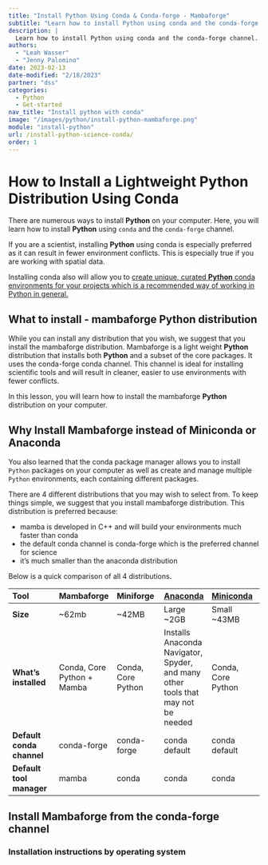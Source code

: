 ```yaml
---
title: "Install Python Using Conda & Conda-forge - Mambaforge"
subtitle: "Learn how to install Python using conda and the conda-forge channel."
description: |
  Learn how to install Python using conda and the conda-forge channel. Using conda is the best way to minimize issues when setting up Python for scientific use.
authors:
  - "Leah Wasser"
  - "Jenny Palomino"
date: 2023-02-13
date-modified: "2/18/2023"
partner: "dss"
categories:
  - Python
  - Get-started
nav_title: "Install python with conda"
image: "/images/python/install-python-mambaforge.png"
module: "install-python"
url: /install-python-science-conda/
order: 1
---
```


```{=markdown}
{{< toc >}}
```

```{=markdown}
{{< noticeowl "learn" >}}

At the end of this activity, you will be able to:

* Install the lightweight  Mambaforge **Python** distribution which uses the conda-forge channel as a default.

<i class="fa fa-check-square-o fa-2" aria-hidden="true"></i> **What You Need**

Before you start this lesson, be sure that you have a computer with internet access.

{{{< /noticeowl >}}}
```

# How to Install a Lightweight Python Distribution Using Conda

There are numerous ways to install **Python** on your computer.
Here, you will learn how to install **Python** using `conda` and the `conda-forge` channel.

If you are a scientist, installing **Python** using conda is especially preferred as it can result in fewer environment conflicts. This is especially true if you are working with
spatial data.

Installing conda also will allow you to [create unique, curated **Python** conda environments for your projects which is a recommended way of working in Python in general.](create-conda-environment.qmd)

## What to install - mambaforge **Python** distribution

While you can install any distribution that you wish, we suggest that you
install the mambaforge distribution. Mambaforge is a light weight **Python**
distribution that installs both **Python** and a subset of the core packages. It
uses the conda-forge conda channel. This channel is ideal for installing
scientific tools and will result in cleaner, easier to use environments with
fewer conflicts.

```{=markdown}
{{< noticeowl "note" >}}

## The many other ways to install Python

You can also install Python by:

* Using ***Homebrew***
* Installing the entire **Anaconda distribution**: This is a large distribution maintained by Anaconda, Inc. It is not recommended for your initial setup as
  1. It has many additional packages that you might not need.
  2. Because it installs using the default conda channel it also could result in dependency conflicts if you have other scientific packages that you may want to install using the conda-forge channel.
* Using **Miniconda**: The miniconda distribution, also provided by Anaconda, Inc is a smaller distribution than Anaconda. While it hs fewer packages and is smaller in size than the Anaconda, this distribution still installs packages using the conda **defaults** channel. This means that you may still encounter environmentl conflicts if you use it. Thus we still recommend that you install mambaforge.
{{{< /noticeowl >}}}

```




````{=markdown}
{{< noticeowl "tip" >}}
If you are a GIS user and on some versions of the MAC operating system, you will also find an existing **Python** distribution on your computer. A quick way to figure out if **Python** already exists on your computer is to open up
terminal or bash and run:

```bash
➜ which python

/path/to-your-python-install/mambaforge/bin/python
```
{{{< /noticeowl >}}}

````



In this lesson, you will learn how to install the mambaforge **Python**
distribution on your computer.


## Why Install Mambaforge instead of Miniconda or Anaconda

You also learned that the conda package manager allows you to install `Python` packages on your computer as well as create and manage multiple `Python` environments, each containing different packages.

There are 4 different distributions that you may wish to select from. To keep
things simple, we suggest that you install mambaforge distribution. This
distribution is preferred because:

* mamba is developed in C++ and will build your environments much faster than conda
* the default conda channel is conda-forge which is the preferred channel for science
* it's much smaller than the anaconda distribution

Below is a quick comparison of all 4 distributions.

|Tool|Mambaforge|Miniforge|<a href="https://docs.anaconda.com/anaconda/" target = "_blank">Anaconda</a> | <a href="https://conda.io/projects/conda/en/latest/user-guide/install/index.html" target = "_blank">Miniconda</a>|
|:--------|:--------|:--------|:--------|:---------|
|**Size**|~62mb|~42MB|Large ~2GB | Small ~43MB |
|**What's installed**|Conda, Core Python + Mamba|Conda, Core Python|Installs Anaconda Navigator, Spyder, and many other tools that may not be needed | Conda, Core Python |
|**Default conda channel**|conda-forge|conda-forge|conda default| conda default |
|**Default tool manager **|mamba|conda|conda| conda |


## Install Mambaforge from the conda-forge channel

```{=markdown}
{{< noticeowl "tip" >}}

## For Anaconda Users

If you want to use mambaforge, we strongly suggest that you uninstall Anaconda.
If you have environments that you are woried about losing, then you can install
mambaforge following the instructions listed below to overwrite the default
conda channels.

{{{< /noticeowl >}}}
```

### Installation instructions by operating system

```{=markdown}
{{< tabs "tabset-shell" >}}

{{< tab "Mac OS X" >}}

## Mac

:::{.callout-tip}
### For homebrew Users

If you have homebrew installed, then the easiest way to install mambaforge is
to use:

`brew install mambaforge`

[Find directions for installing homebrew here.](https://brew.sh/)
:::

If you don't have homebrew, you can download a mamba installer and use bash
to install it.

1. Download the installer: <a href="https://github.com/conda-forge/miniforge#mambaforge" target="_blank">Mambaforge installer for Mac</a>. Note that if you have a newer
mac with a m1 or m2 chip, then you will want to install the Apple Silicon
version:

`OS X	arm64 (Apple Silicon)	Mambaforge-MacOSX-arm64`

If you have an older mac use

`OS X	x86_64	Mambaforge-MacOSX-x86_64`

2. In your Terminal window, cd to the location of the download file. Run:

`bash Mambaforge3-latest-MacOSX-modify-filename-here.sh`.

3. Follow the prompts on the installer screens.

4. If you are unsure about any setting, accept the defaults. You can change them later.

5. To make sure that the changes take effect, close and then re-open your Terminal window.

Once you are done you can test that the install worked.

### Test your install on Mac

1. Search for and open the Terminal program (found in /Applications/Utilities). In this `Terminal` window, type `bash` and hit enter.
If you do not get a message back, then `Bash` is available for use.

2. Next, type `git` and hit enter.
If you see a list of commands that you can execute, then `Git` has been installed correctly.

3. Next, type `conda` and hit enter.
Again, if you see a list of commands that you can execute, then Mambaforge `Python` has been installed correctly.

4. Close the `Terminal` by typing `exit`.

{{{< /tab >}}}

{{< tab "Linux" >}}

## Linux

1. Download the installer: <a href="https://github.com/conda-forge/miniforge#mambaforge" target="_blank">Mambaforge installer for Linux</a>.

2. In your Terminal window, run making sure to modify the file name to match the file that you downloaded:

`bash Mambaforge3-latest-Linux-modify-file-name-here.sh`.

3. Follow the prompts on the installer screens.

4. If you are unsure about any setting, accept the defaults. You can change them later.

5. To make sure that the changes take effect, close and then re-open your Terminal window.

Once you are done, you can test that your install worked.

### Test your install on Linux

1. Search for and open the Terminal program. In this `Terminal` window, type `bash` and hit enter.
If you do not get a message back, then `Bash` is available for use.

2. Next, type `git` and hit enter.
If you see a list of commands that you can execute, then `Git` has been installed correctly.

3. Next, type `conda` and hit enter.
Again, if you see a list of commands that you can execute, then Mambaforge `Python` has been installed correctly.

4. Close the `Terminal` by typing `exit`.

{{{< /tab >}}}

{{< tab "Windows" >}}

## Windows

{{< noticeowl "tip" >}}

**Windows Users:** if you already have Anaconda installed, then you will be
asked to confirm that you want to make the Mambaforge installation the default
conda on your computer when you follow step 6 of the Mambaforge installation.

{{{< /noticeowl >}}}


Download the <a href="https://github.com/conda-forge/miniforge#mambaforge" target="_blank">Mambaforge installer for Windows</a>.

Run the installer by double-clicking on the downloaded file and follow the steps
below.

1. Click “Run”.
2. Click on "Next".
3. Click on “I agree”.
4. Leave the selection on “Just me” and click on “Next”.
5. Click on "Next".
6. **Select the first option for “Add Anaconda to my PATH environment variable”** and also **leave the selection on “Register Anaconda as my default Python 3.x”.** Click on “Install”.
    * Note that even though the installation is for Mambaforge, the installer uses the word Anaconda in these options.
    * You will also see a message in red text that selecting “Add Anaconda to my PATH environment variable” is not recommended; continue with this selection to make using conda easier in Git Bash. If you have questions or concerns, please contact your instructor.
7. When the install is complete, Click on “Next”.
8. Click on “Finish”.

Once you are done, you can test that the installation worked.

### Test your install on Windows

1. Search for and open the `Git Bash` program. In this `Terminal` window, type `bash` and hit enter.
If you do not get a message back, then `Bash` is available for use.

2. Next, type `git` and hit enter.
If you see a list of commands that you can execute, then `Git` has been installed correctly.

3. Next, type `conda` and hit enter.
Again, if you see a list of commands that you can execute, then Mambaforge `Python` has been installed correctly.

4. Close the `Terminal` by typing `exit`.

{{{< /tab >}}}
{{{< /tabs >}}}
```
